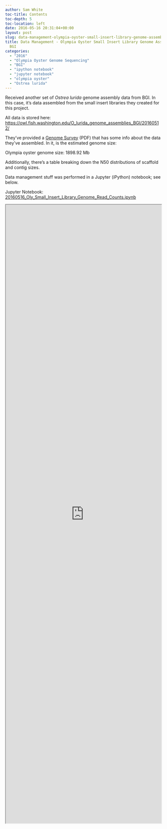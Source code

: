 ```yaml
---
author: Sam White
toc-title: Contents
toc-depth: 5
toc-location: left
date: 2016-05-16 20:31:04+00:00
layout: post
slug: data-management-olympia-oyster-small-insert-library-genome-assembly-from-bgi
title: Data Management - Olympia Oyster Small Insert Library Genome Assembly from
  BGI
categories:
  - "2016"
  - "Olympia Oyster Genome Sequencing"
  - "BGI"
  - "ipython notebook"
  - "jupyter notebook"
  - "olympia oyster"
  - "Ostrea lurida"
---
```


Received another set of _Ostrea lurida_ genome assembly data from BGI. In this case, it's data assembled from the small insert libraries they created for this project.

All data is stored here: [https://owl.fish.washington.edu/O_lurida_genome_assemblies_BGI/20160512/](http://owl.fish.washington.edu/O_lurida_genome_assemblies_BGI/20160512/)

They've provided a [Genome Survey](https://owl.fish.washington.edu/O_lurida_genome_assemblies_BGI/20160512/20160512_F15FTSUSAT0327_genome_survey.pdf)  (PDF) that has some info about the data they've assembled. In it, is the estimated genome size:

Olympia oyster genome size: 1898.92 Mb

Additionally, there's a table breaking down the N50 distributions of scaffold and contig sizes.

Data management stuff was performed in a Jupyter (iPython) notebook; see below.

Jupyter Notebook: [20160516_Oly_Small_Insert_Library_Genome_Read_Counts.ipynb](https://github.com/sr320/LabDocs/blob/master/jupyter_nbs/sam/20160516_Oly_Small_Insert_Library_Genome_Read_Counts.ipynb)

<iframe src="https://nbviewer.org/github/sr320/LabDocs/blob/master/jupyter_nbs/sam/20160516_Oly_Small_Insert_Library_Genome_Read_Counts.ipynb" width="100%" height="2000" scrolling="yes"></iframe>

